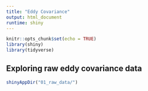 ```yaml
---
title: "Eddy Covariance"
output: html_document
runtime: shiny
---
```


```r
knitr::opts_chunk$set(echo = TRUE)
library(shiny)
library(tidyverse)
```

## Exploring raw eddy covariance data  

```r
shinyAppDir("01_raw_data/")


```